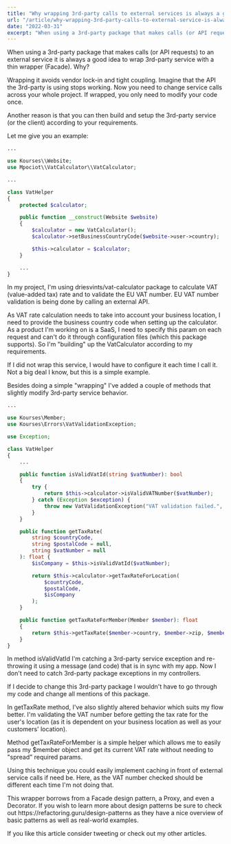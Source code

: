 ```yaml
---
title: "Why wrapping 3rd-party calls to external services is always a good idea"
url: "/article/why-wrapping-3rd-party-calls-to-external-service-is-always-a-good-idea/"
date: "2022-03-31"
excerpt: "When using a 3rd-party package that makes calls (or API requests) to an external service it is always a good idea to wrap 3rd-party service with a thin wrapper (Facade)."
---
```



<p class="pb-3 text-slate-400 light-mode:text-slate-800 text-xl">When using a 3rd-party package that makes calls (or API requests) to an external service it is always a good idea to wrap 3rd-party service with a thin wrapper (Facade). Why?</p>
<p class="pb-3 text-slate-400 light-mode:text-slate-800 text-xl">Wrapping it avoids vendor lock-in and tight coupling. Imagine that the API the 3rd-party is using stops working. Now you need to change service calls across your whole project. If wrapped, you only need to modify your code once.</p>
<p class="pb-3 text-slate-400 light-mode:text-slate-800 text-xl">Another reason is that you can then build and setup the 3rd-party service (or the client) according to your requirements.</p>
<p class="pb-3 text-slate-400 light-mode:text-slate-800 text-xl">Let me give you an example:</p>

```php
...

use Kourses\\Website;
use Mpociot\\VatCalculator\\VatCalculator;

...

class VatHelper
{
    protected $calculator;

    public function __construct(Website $website)
    {
        $calculator = new VatCalculator();
        $calculator->setBusinessCountryCode($website->user->country);

        $this->calculator = $calculator;
    }

    ...
}
```

<p class="pb-3 text-slate-400 light-mode:text-slate-800 text-xl">In my project, I'm using <span class="text-white italic">driesvints/vat-calculator</span> package to calculate VAT (value-added tax) rate and to validate the EU VAT number. EU VAT number validation is being done by calling an external API.</p>
<p class="pb-3 text-slate-400 light-mode:text-slate-800 text-xl">As VAT rate calculation needs to take into account your business location, I need to provide the business country code when setting up the calculator. As a product I'm working on is a SaaS, I need to specify this param on each request and can't do it through configuration files (which this package supports). So I'm "building" up the VatCalculator according to my requirements.</p>
<p class="pb-3 text-slate-400 light-mode:text-slate-800 text-xl">If I did not wrap this service, I would have to configure it each time I call it. Not a big deal I know, but this is a simple example.</p>

<Divider></Divider>

<p class="pb-3 text-slate-400 light-mode:text-slate-800 text-xl">Besides doing a simple "wrapping" I've added a couple of methods that slightly modify 3rd-party service behavior.</p>


```php
...

use Kourses\Member;
use Kourses\Errors\VatValidationException;

use Exception;

class VatHelper
{
    ...

    public function isValidVatId(string $vatNumber): bool
    {
        try {
            return $this->calculator->isValidVATNumber($vatNumber);
        } catch (Exception $exception) {
            throw new VatValidationException("VAT validation failed.", 500);
        }
    }

    public function getTaxRate(
        string $countryCode,
        string $postalCode = null,
        string $vatNumber = null
    ): float {
        $isCompany = $this->isValidVatId($vatNumber);

        return $this->calculator->getTaxRateForLocation(
            $countryCode,
            $postalCode,
            $isCompany
        );
    }

    public function getTaxRateForMember(Member $member): float
    {
        return $this->getTaxRate($member->country, $member->zip, $member->vat_id);
    }
}
```

<p class="pb-3 text-slate-400 light-mode:text-slate-800 text-xl">In method <span class="text-white italic">isValidVatId</span> I'm catching a 3rd-party service exception and re-throwing it using a message (and code) that is in sync with my app. Now I don't need to catch 3rd-party package exceptions in my controllers.</p>
<p class="pb-3 text-slate-400 light-mode:text-slate-800 text-xl">If I decide to change this 3rd-party package I wouldn't have to go through my code and change all mentions of this package.</p>
<p class="pb-3 text-slate-400 light-mode:text-slate-800 text-xl">In <span class="text-white italic">getTaxRate</span> method, I've also slightly altered behavior which suits my flow better. I'm validating the VAT number before getting the tax rate for the user's location (as it is dependent on your business location as well as your customers' location).</p>
<p class="pb-3 text-slate-400 light-mode:text-slate-800 text-xl">Method <span class="text-white italic">getTaxRateForMember</span> is a simple helper which allows me to easily pass my <span class="text-white italic">$member</span> object and get its current VAT rate without needing to "spread" required params.</p>

<Divider></Divider>

<p class="pb-3 text-slate-400 light-mode:text-slate-800 text-xl">Using this technique you could easily implement caching in front of external service calls if need be. Here, as the VAT number checked should be different each time I'm not doing that.</p>
<p class="pb-3 text-slate-400 light-mode:text-slate-800 text-xl">This wrapper borrows from a Facade design pattern, a Proxy, and even a Decorator. If you wish to learn more about design patterns be sure to check out <ColorLink href="https://www.mrlacey.com/2020/07/youve-only-added-two-lines-why-did-that.html" color="red">https://refactoring.guru/design-patterns</ColorLink> as they have a nice overview of basic patterns as well as real-world examples.</p>

<Divider></Divider>

<p class="pb-3 text-slate-400 light-mode:text-slate-800 text-xl">
    If you like this article consider <TweetLink text={ `Why wrapping 3rd-party calls to external services is always a good idea on https://lukapeharda.com/article/why-wrapping-3rd-party-calls-to-external-service-is-always-a-good-idea by @lukapeharda` }>tweeting</TweetLink> or check out my other <ColorLink href="/articles" color="red">articles</ColorLink>.
</p>